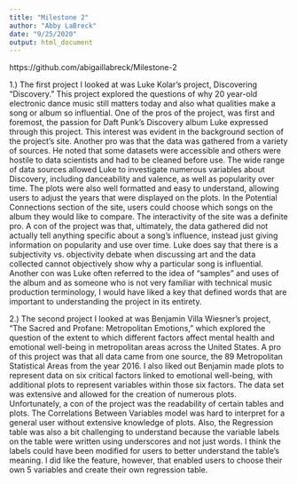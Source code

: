```yaml
---
title: "Milestone 2"
author: "Abby LaBreck"
date: "9/25/2020"
output: html_document
---
```

https://github.com/abigaillabreck/Milestone-2

1.) The first project I looked at was Luke Kolar's project, Discovering "Discovery." This project explored the questions of why 20 year-old electronic dance music still matters today and also what qualities make a song or album so influential. One of the pros of the project, was first and foremost, the passion for Daft Punk's Discovery album Luke expressed through this project. This interest was evident in the background section of the project's site. Another pro was that the data was gathered from a variety of sources. He noted that some datasets were accessible and others were hostile to data scientists and had to be cleaned before use. The wide range of data sources allowed Luke to investigate numerous variables about Discovery, including danceability and valence, as well as popularity over time. The plots were also well formatted and easy to understand, allowing users to adjust the years that were displayed on the plots. In the Potential Connections section of the site, users could choose which songs on the album they would like to compare. The interactivity of the site was a definite pro. A con of the project was that, ultimately, the data gathered did not actually tell anything specific about a song's influence, instead just giving information on popularity and use over time. Luke does say that there is a subjectivity vs. objectivity debate when discussing art and the data collected cannot objectively show why a particular song is influential. Another con was Luke often referred to the idea of "samples" and uses of the album and as someone who is not very familiar with technical music production terminology, I would have liked a key that defined words that are important to understanding the project in its entirety.

2.) The second project I looked at was Benjamin Villa Wiesner's project, "The Sacred and Profane: Metropolitan Emotions," which explored the question of the extent to which different factors affect mental health and emotional well-being in metropolitan areas across the United States. A pro of this project was that all data came from one source, the 89 Metropolitan Statistical Areas from the year 2016. I also liked out Benjamin made plots to represent data on six critical factors linked to emotional well-being, with additional plots to represent variables within those six factors. The data set was extensive and allowed for the creation of numerous plots. Unfortunately, a con of the project was the readability of certain tables and plots. The Correlations Between Variables model was hard to interpret for a general user without extensive knowledge of plots. Also, the Regression table was also a bit challenging to understand because the variable labels on the table were written using underscores and not just words. I think the labels could have been modified for users to better understand the table's meaning. I did like the feature, however, that enabled users to choose their own 5 variables and create their own regression table. 